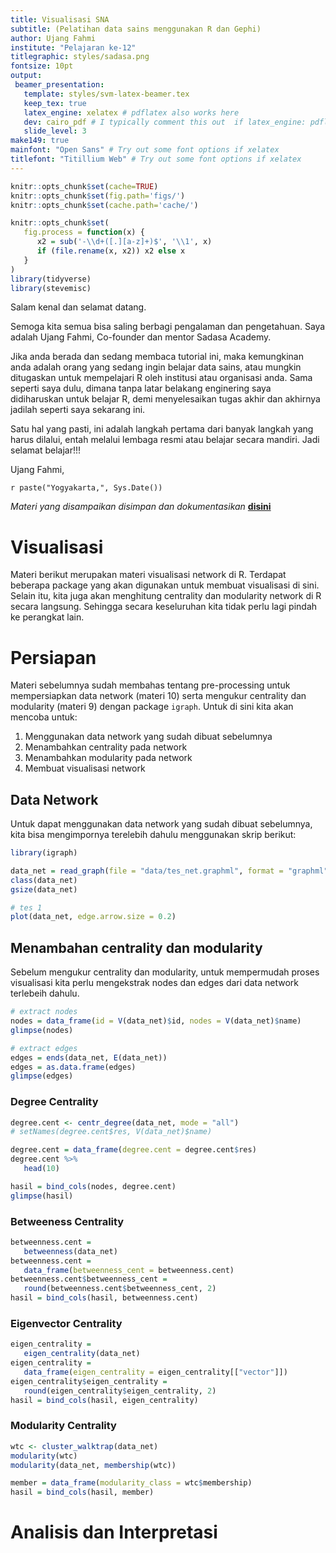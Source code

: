 ```yaml
---
title: Visualisasi SNA
subtitle: (Pelatihan data sains menggunakan R dan Gephi)
author: Ujang Fahmi
institute: "Pelajaran ke-12"
titlegraphic: styles/sadasa.png
fontsize: 10pt
output:
 beamer_presentation:
   template: styles/svm-latex-beamer.tex
   keep_tex: true
   latex_engine: xelatex # pdflatex also works here
   dev: cairo_pdf # I typically comment this out  if latex_engine: pdflatex
   slide_level: 3
make149: true
mainfont: "Open Sans" # Try out some font options if xelatex
titlefont: "Titillium Web" # Try out some font options if xelatex
---
```


```r
knitr::opts_chunk$set(cache=TRUE)
knitr::opts_chunk$set(fig.path='figs/')
knitr::opts_chunk$set(cache.path='cache/')

knitr::opts_chunk$set(
   fig.process = function(x) {
      x2 = sub('-\\d+([.][a-z]+)$', '\\1', x)
      if (file.rename(x, x2)) x2 else x
   }
)
library(tidyverse)
library(stevemisc)
```

Salam kenal dan selamat datang.

Semoga kita semua bisa saling berbagi pengalaman dan pengetahuan. Saya adalah Ujang Fahmi, Co-founder dan mentor Sadasa Academy.

\vspace{0.1in}

Jika anda berada dan sedang membaca tutorial ini, maka kemungkinan anda adalah orang yang sedang ingin belajar data sains, atau mungkin ditugaskan untuk mempelajari R oleh institusi atau organisasi anda. Sama seperti saya dulu, dimana tanpa latar belakang enginering saya didiharuskan untuk belajar R, demi menyelesaikan tugas akhir dan akhirnya jadilah seperti saya sekarang ini.

\vspace{0.1in}

Satu hal yang pasti, ini adalah langkah pertama dari banyak langkah yang harus dilalui, entah melalui lembaga resmi atau belajar secara mandiri. Jadi selamat belajar!!!

\vspace{0.1in}
Ujang Fahmi, 

`r paste("Yogyakarta,", Sys.Date())`

\vspace{0.1in}

*Materi yang disampaikan disimpan dan dokumentasikan* [**disini**](https://github.com/eppofahmi/belajaR/tree/master/upn-surabaya)


# Visualisasi

Materi berikut merupakan materi visualisasi network di R. Terdapat beberapa package yang akan digunakan untuk membuat visualisasi di sini. Selain itu, kita juga akan menghitung centrality dan modularity network di R secara langsung. Sehingga secara keseluruhan kita tidak perlu lagi pindah ke perangkat lain. 

# Persiapan

Materi sebelumnya sudah membahas tentang pre-processing untuk mempersiapkan data network (materi 10) serta mengukur centrality dan modularity (materi 9) dengan package `igraph`. Untuk di sini kita akan mencoba untuk: 

1. Menggunakan data network yang sudah dibuat sebelumnya
2. Menambahkan centrality pada network
3. Menambahkan modularity pada network 
4. Membuat visualisasi network

## Data Network

Untuk dapat menggunakan data network yang sudah dibuat sebelumnya, kita bisa mengimpornya terelebih dahulu menggunakan skrip berikut: 

```r
library(igraph)

data_net = read_graph(file = "data/tes_net.graphml", format = "graphml")
class(data_net)
gsize(data_net)

# tes 1
plot(data_net, edge.arrow.size = 0.2)
```

## Menambahan centrality dan modularity

Sebelum mengukur centrality dan modularity, untuk mempermudah proses visualisasi kita perlu mengekstrak nodes dan edges dari data network terlebeih dahulu. 

```r
# extract nodes
nodes = data_frame(id = V(data_net)$id, nodes = V(data_net)$name)
glimpse(nodes)

# extract edges
edges = ends(data_net, E(data_net))
edges = as.data.frame(edges)
glimpse(edges)
```

### Degree Centrality

```r
degree.cent <- centr_degree(data_net, mode = "all")
# setNames(degree.cent$res, V(data_net)$name)

degree.cent = data_frame(degree.cent = degree.cent$res)
degree.cent %>% 
   head(10)

hasil = bind_cols(nodes, degree.cent)
glimpse(hasil)
```

### Betweeness Centrality

```r
betweenness.cent = 
   betweenness(data_net)
betweenness.cent = 
   data_frame(betweenness_cent = betweenness.cent)
betweenness.cent$betweenness_cent = 
   round(betweenness.cent$betweenness_cent, 2)
hasil = bind_cols(hasil, betweenness.cent)
```

### Eigenvector Centrality

```r
eigen_centrality = 
   eigen_centrality(data_net)
eigen_centrality = 
   data_frame(eigen_centrality = eigen_centrality[["vector"]])
eigen_centrality$eigen_centrality = 
   round(eigen_centrality$eigen_centrality, 2)
hasil = bind_cols(hasil, eigen_centrality)
```

### Modularity Centrality

```r
wtc <- cluster_walktrap(data_net)
modularity(wtc)
modularity(data_net, membership(wtc))

member = data_frame(modularity_class = wtc$membership)
hasil = bind_cols(hasil, member)
```


# Analisis dan Interpretasi